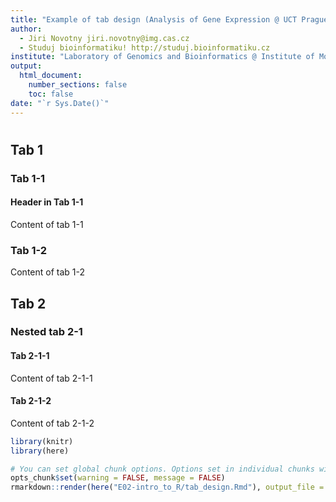 ```yaml
---
title: "Example of tab design (Analysis of Gene Expression @ UCT Prague)"
author:
  - Jiri Novotny jiri.novotny@img.cas.cz
  - Studuj bioinformatiku! http://studuj.bioinformatiku.cz
institute: "Laboratory of Genomics and Bioinformatics @ Institute of Molecular Genetics of the ASCR"
output:
  html_document:
    number_sections: false
    toc: false
date: "`r Sys.Date()`"
---
```


<!--
To convert a header to tab, place {.tabset} behind.
We won't name the first header - it will just be a "root" for our tabs.
-->

# {.tabset}

## Tab 1 {.tabset}

### Tab 1-1

<!-- You can use regular headers inside tabs -->
#### Header in Tab 1-1

Content of tab 1-1

### Tab 1-2

Content of tab 1-2

## Tab 2 {.tabset}

### Nested tab 2-1 {.tabset}

#### Tab 2-1-1

Content of tab 2-1-1

#### Tab 2-1-2

Content of tab 2-1-2

```r
library(knitr)
library(here)

# You can set global chunk options. Options set in individual chunks will override this.
opts_chunk$set(warning = FALSE, message = FALSE)
rmarkdown::render(here("E02-intro_to_R/tab_design.Rmd"), output_file = here("E02-intro_to_R/tab_design.html"), envir = new.env())
```
